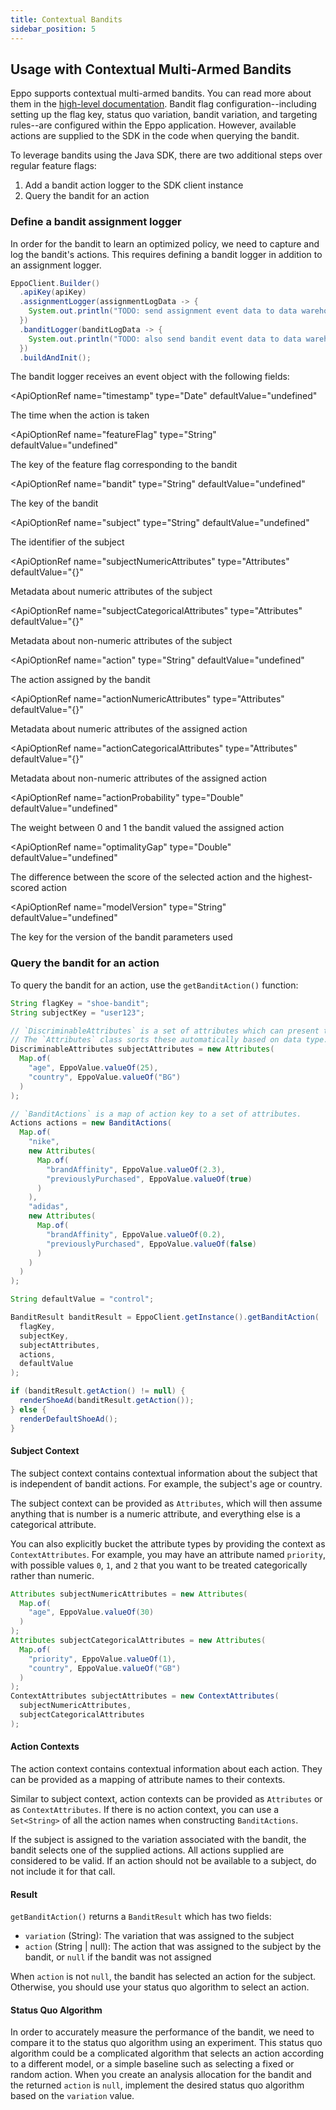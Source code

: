 ```yaml
---
title: Contextual Bandits
sidebar_position: 5
---
```



## Usage with Contextual Multi-Armed Bandits

Eppo supports contextual multi-armed bandits. You can read more about them in the [high-level documentation](/contextual-bandits).
Bandit flag configuration--including setting up the flag key, status quo variation, bandit variation, and targeting rules--are configured within
the Eppo application. However, available actions are supplied to the SDK in the code when querying the bandit.

To leverage bandits using the Java SDK, there are two additional steps over regular feature flags:
1. Add a bandit action logger to the SDK client instance
2. Query the bandit for an action

### Define a bandit assignment logger

In order for the bandit to learn an optimized policy, we need to capture and log the bandit's actions.
This requires defining a bandit logger in addition to an assignment logger.

```java
EppoClient.Builder()
  .apiKey(apiKey)
  .assignmentLogger(assignmentLogData -> {
    System.out.println("TODO: send assignment event data to data warehouse: " + assignmentLogData);
  })
  .banditLogger(banditLogData -> {
    System.out.println("TODO: also send bandit event data to data warehouse, ensuring the column names are as expected: " + banditLogData);
  })
  .buildAndInit();
```

The bandit logger receives an event object with the following fields:

<ApiOptionRef 
  name="timestamp"
  type="Date"
  defaultValue="undefined"
>

The time when the action is taken
</ApiOptionRef>

<ApiOptionRef 
  name="featureFlag"
  type="String"
  defaultValue="undefined"
>

The key of the feature flag corresponding to the bandit
</ApiOptionRef>

<ApiOptionRef 
  name="bandit"
  type="String"
  defaultValue="undefined"
>

The key of the bandit
</ApiOptionRef>

<ApiOptionRef 
  name="subject"
  type="String"
  defaultValue="undefined"
>

The identifier of the subject
</ApiOptionRef>

<ApiOptionRef 
  name="subjectNumericAttributes"
  type="Attributes"
  defaultValue="{}"
>

Metadata about numeric attributes of the subject
</ApiOptionRef>

<ApiOptionRef 
  name="subjectCategoricalAttributes"
  type="Attributes"
  defaultValue="{}"
>

Metadata about non-numeric attributes of the subject
</ApiOptionRef>

<ApiOptionRef 
  name="action"
  type="String"
  defaultValue="undefined"
>

The action assigned by the bandit
</ApiOptionRef>

<ApiOptionRef 
  name="actionNumericAttributes"
  type="Attributes"
  defaultValue="{}"
>

Metadata about numeric attributes of the assigned action
</ApiOptionRef>

<ApiOptionRef 
  name="actionCategoricalAttributes"
  type="Attributes"
  defaultValue="{}"
>

Metadata about non-numeric attributes of the assigned action
</ApiOptionRef>

<ApiOptionRef 
  name="actionProbability"
  type="Double"
  defaultValue="undefined"
>

The weight between 0 and 1 the bandit valued the assigned action
</ApiOptionRef>

<ApiOptionRef 
  name="optimalityGap"
  type="Double"
  defaultValue="undefined"
>

The difference between the score of the selected action and the highest-scored action
</ApiOptionRef>

<ApiOptionRef 
  name="modelVersion"
  type="String"
  defaultValue="undefined"
>

The key for the version of the bandit parameters used
</ApiOptionRef>

### Query the bandit for an action

To query the bandit for an action, use the `getBanditAction()` function:

```java
String flagKey = "shoe-bandit";
String subjectKey = "user123";

// `DiscriminableAttributes` is a set of attributes which can present the attributes sorted into numeric and categorical
// The `Attributes` class sorts these automatically based on data type.
DiscriminableAttributes subjectAttributes = new Attributes(
  Map.of(
    "age", EppoValue.valueOf(25),
    "country", EppoValue.valueOf("BG")
  )
);

// `BanditActions` is a map of action key to a set of attributes.
Actions actions = new BanditActions(
  Map.of(
    "nike",
    new Attributes(
      Map.of(
        "brandAffinity", EppoValue.valueOf(2.3),
        "previouslyPurchased", EppoValue.valueOf(true)
      )
    ),
    "adidas",
    new Attributes(
      Map.of(
        "brandAffinity", EppoValue.valueOf(0.2),
        "previouslyPurchased", EppoValue.valueOf(false)
      )
    )
  )
);

String defaultValue = "control";

BanditResult banditResult = EppoClient.getInstance().getBanditAction(
  flagKey,
  subjectKey,
  subjectAttributes,
  actions,
  defaultValue
);

if (banditResult.getAction() != null) {
  renderShoeAd(banditResult.getAction());
} else {
  renderDefaultShoeAd();
}
```

#### Subject Context

The subject context contains contextual information about the subject that is independent of bandit actions.
For example, the subject's age or country.

The subject context can be provided as `Attributes`, which will then assume anything that is number is a numeric
attribute, and everything else is a categorical attribute.

You can also explicitly bucket the attribute types by providing the context as `ContextAttributes`. For example, you may
have an attribute named `priority`, with possible values `0`, `1`, and `2` that you want to be treated categorically rather
than numeric.

```java
Attributes subjectNumericAttributes = new Attributes(
  Map.of(
    "age", EppoValue.valueOf(30)
  )
);
Attributes subjectCategoricalAttributes = new Attributes(
  Map.of(
    "priority", EppoValue.valueOf(1),
    "country", EppoValue.valueOf("GB")
  )
);
ContextAttributes subjectAttributes = new ContextAttributes(
  subjectNumericAttributes, 
  subjectCategoricalAttributes
);
```

#### Action Contexts

The action context contains contextual information about each action. They can be provided as a mapping of attribute names
to their contexts.

Similar to subject context, action contexts can be provided as `Attributes` or as `ContextAttributes`. If there is no action
context, you can use a `Set<String>` of all the action names when constructing `BanditActions`.

If the subject is assigned to the variation associated with the bandit, the bandit selects one of the supplied actions.
All actions supplied are considered to be valid. If an action should not be available to a subject, do not include it for
that call.

#### Result

`getBanditAction()` returns a `BanditResult` which has two fields:
- `variation` (String): The variation that was assigned to the subject
- `action` (String | null): The action that was assigned to the subject by the bandit, or `null` if the bandit was not 
  assigned

When `action` is not `null`, the bandit has selected an action for the subject. Otherwise, you should use your status quo
algorithm to select an action.

#### Status Quo Algorithm

In order to accurately measure the performance of the bandit, we need to compare it to the status quo algorithm using an 
experiment. This status quo algorithm could be a complicated algorithm that selects an action according to a different 
model, or a simple baseline such as selecting a fixed or random action. When you create an analysis allocation for the 
bandit and the returned `action` is `null`, implement the desired status quo algorithm based on the `variation` value. 